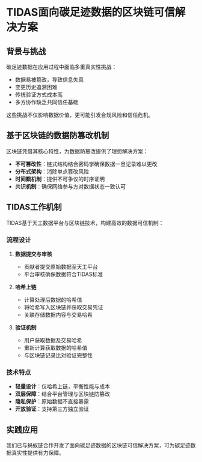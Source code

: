 # TIDAS面向碳足迹数据的区块链可信解决方案

## 背景与挑战

碳足迹数据在应用过程中面临多重真实性挑战：

- 数据易被篡改，导致信息失真
- 变更历史追溯困难
- 传统验证方式成本高
- 多方协作缺乏共同信任基础

这些挑战不仅影响数据价值，更可能引发合规风险和信任危机。

## 基于区块链的数据防篡改机制

区块链凭借其核心特性，为数据防篡改提供了理想解决方案：

- **不可篡改性**：链式结构结合密码学确保数据一旦记录难以更改
- **分布式架构**：消除单点篡改风险
- **时间戳机制**：提供不可争议的时序证明
- **共识机制**：确保网络参与方对数据状态一致认可

## TIDAS工作机制

TIDAS基于天工数据平台与区块链技术，构建高效的数据可信机制：


<TidasImage filename="TIDAS-blockchain.png" />

### 流程设计

1. **数据提交与审核**
   - 贡献者提交原始数据至天工平台
   - 平台审核确保数据符合TIDAS标准

2. **哈希上链**
   - 计算处理后数据的哈希值
   - 将哈希写入区块链并获取交易凭证
   - 关联存储数据内容与交易哈希

3. **验证机制**
   - 用户获取数据及交易哈希
   - 重新计算获取数据的哈希值
   - 与区块链记录比对验证完整性

### 技术特点

- **轻量设计**：仅哈希上链，平衡性能与成本
- **双层保障**：结合平台管理与区块链防篡改
- **隐私保护**：原始数据不直接暴露
- **开放验证**：支持第三方独立验证

## 实践应用

我们已与蚂蚁链合作开发了面向碳足迹数据的区块链可信解决方案，可为碳足迹数据真实性提供有力保障。
